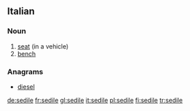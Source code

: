 ==Italian==

===Noun===
{{it-noun|sedil|m|e|i}}

# [[seat]] (in a vehicle)
# [[bench]]

===Anagrams===
* [[diesel#Italian|diesel]]

[[de:sedile]]
[[fr:sedile]]
[[gl:sedile]]
[[it:sedile]]
[[pl:sedile]]
[[fi:sedile]]
[[tr:sedile]]